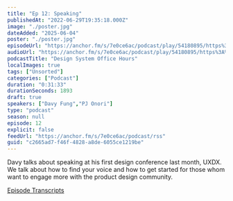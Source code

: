 ```yaml
---
title: "Ep 12: Speaking"
publishedAt: "2022-06-29T19:35:18.000Z"
image: "./poster.jpg"
dateAdded: "2025-06-04"
poster: "./poster.jpg"
episodeUrl: "https://anchor.fm/s/7e0ce6ac/podcast/play/54180895/https%3A%2F%2Fd3ctxlq1ktw2nl.cloudfront.net%2Fstaging%2F2022-5-29%2F02ad92a8-0d56-b0c8-5db9-20b925dd806c.mp3"
audioUrl: "https://anchor.fm/s/7e0ce6ac/podcast/play/54180895/https%3A%2F%2Fd3ctxlq1ktw2nl.cloudfront.net%2Fstaging%2F2022-5-29%2F02ad92a8-0d56-b0c8-5db9-20b925dd806c.mp3"
podcastTitle: "Design System Office Hours"
localImages: true
tags: ["Unsorted"]
categories: ["Podcast"]
duration: "0:31:33"
durationSeconds: 1893
draft: true
speakers: ["Davy Fung","PJ Onori"]
type: "podcast"
season: null
episode: 12
explicit: false
feedUrl: "https://anchor.fm/s/7e0ce6ac/podcast/rss"
guid: "c2665ad7-f46f-4828-a8de-6055ce1219be"
---
```

Davy talks about speaking at his first design conference last month, UXDX. We talk about how to find your voice and how to get started for those whom want to engage more with the product design community.

[Episode Transcripts](https://docs.google.com/document/d/1eBPOj7pQJBKCsc4uWlMM1XwwfTOLiK7Av_qEbwu2F_M/edit#heading=h.qn6y5enyjmgy)
